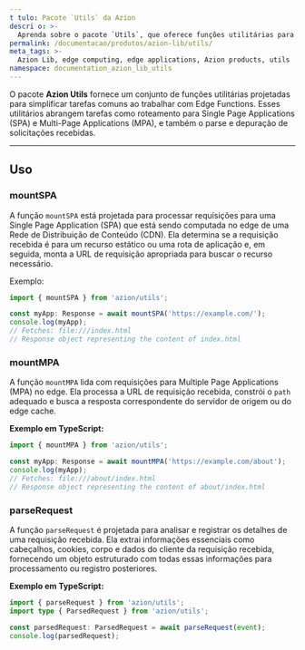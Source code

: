 ```yaml
---
t tulo: Pacote `Utils` da Azion
descri o: >-
  Aprenda sobre o pacote `Utils`, que oferece funções utilitárias para Edge Functions.
permalink: /documentacao/produtos/azion-lib/utils/
meta_tags: >-
  Azion Lib, edge computing, edge applications, Azion products, utils
namespace: documentation_azion_lib_utils
---
```



O pacote **Azion Utils** fornece um conjunto de funções utilitárias projetadas para simplificar tarefas comuns ao trabalhar com Edge Functions. Esses utilitários abrangem tarefas como roteamento para Single Page Applications (SPA) e Multi-Page Applications (MPA), e também o parse e depuração de solicitações recebidas.

<LinkButton link="/pt-br/documentacao/produtos/azion-lib/overview" label="Ir para a visão geral das Azion Libraries" severity="secondary" target="_blank" />

---

## Uso

### mountSPA

A função `mountSPA` está projetada para processar requisições para uma Single Page Application (SPA) que está sendo computada no edge de uma Rede de Distribuição de Conteúdo (CDN). Ela determina se a requisição recebida é para um recurso estático ou uma rota de aplicação e, em seguida, monta a URL de requisição apropriada para buscar o recurso necessário.

Exemplo:

```typescript
import { mountSPA } from 'azion/utils';

const myApp: Response = await mountSPA('https://example.com/');
console.log(myApp);
// Fetches: file:///index.html
// Response object representing the content of index.html
```

### mountMPA

A função `mountMPA` lida com requisições para Multiple Page Applications (MPA) no edge. Ela processa a URL de requisição recebida, constrói o `path` adequado e busca a resposta correspondente do servidor de origem ou do edge cache.

**Exemplo em TypeScript:**

```typescript
import { mountMPA } from 'azion/utils';

const myApp: Response = await mountMPA('https://example.com/about');
console.log(myApp);
// Fetches: file:///about/index.html
// Response object representing the content of about/index.html
```

### parseRequest

A função `parseRequest` é projetada para analisar e registrar os detalhes de uma requisição recebida. Ela extrai informações essenciais como cabeçalhos, cookies, corpo e dados do cliente da requisição recebida, fornecendo um objeto estruturado com todas essas informações para processamento ou registro posteriores.

**Exemplo em TypeScript:**

```typescript
import { parseRequest } from 'azion/utils';
import type { ParsedRequest } from 'azion/utils';

const parsedRequest: ParsedRequest = await parseRequest(event);
console.log(parsedRequest);
```
